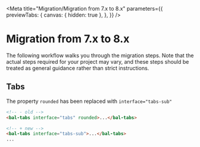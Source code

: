 
<Meta
  title="Migration/Migration from 7.x to 8.x"
  parameters={{
    previewTabs: {
      canvas: { hidden: true },
    },
  }}
/>

# Migration from 7.x to 8.x

The following workflow walks you through the migration steps.
Note that the actual steps required for your project may vary, and these steps should be treated as general guidance rather than strict instructions.

## Tabs

The property `rounded` has been replaced with `interface="tabs-sub"`

```html
<!-- - old -->
<bal-tabs interface="tabs" rounded>...</bal-tabs>

<!-- + new -->
<bal-tabs interface="tabs-sub">...</bal-tabs>
...
```

<bal-doc-github link="/stories/migration/07-migration-from-7x-to-8x.stories.mdx"></bal-doc-github>
